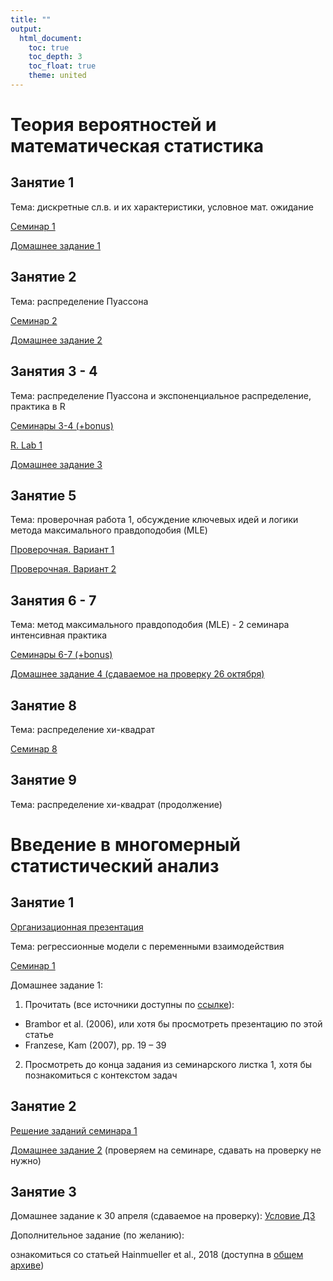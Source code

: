```yaml
---
title: ""
output: 
  html_document:
    toc: true
    toc_depth: 3
    toc_float: true
    theme: united
---
```

# Теория вероятностей и математическая статистика

## Занятие 1 

Тема: дискретные сл.в. и их характеристики, условное мат. ожидание

<a href="polit_tvims2_pset1_2021.pdf" title=>Семинар 1</a> 

<a href="polit_tvims2_hw1_2021 (1).pdf" title=>Домашнее задание 1</a> 

## Занятие 2 

Тема: распределение Пуассона

<a href="polit_tvims2_pset2_2021.pdf" title=>Семинар 2</a> 

<a href="polit_tvims2_hw2_2021.pdf" title=>Домашнее задание 2</a> 

## Занятия 3 - 4 

Тема: распределение Пуассона и экспоненциальное распределение, практика в R

<a href="polit_tvims2_seminar3_4_2021.pdf" title=>Семинары 3-4 (+bonus)</a> 

<a href="polit_tvims2_lab1_2021.R" title=>R. Lab 1</a> 

<a href="polit_tvims2_hw3_2021.pdf" title=>Домашнее задание 3</a> 

## Занятие 5  

Тема: проверочная работа 1, обсуждение ключевых идей и логики метода максимального правдоподобия (MLE)

<a href="polit_tvims2_test1.pdf" title=>Проверочная. Вариант 1</a> 

<a href="polit_tvims2_test1_2.pdf" title=>Проверочная. Вариант 2</a>

## Занятия 6 - 7

Тема: метод максимального правдоподобия (MLE) - 2 семинара интенсивная практика 

<a href="tvims2_seminar6_2021.pdf" title=>Семинары 6-7 (+bonus)</a> 

<a href="tvims2_hw4_2021.pdf" title=>Домашнее задание 4 (сдаваемое на проверку 26 октября)</a> 

## Занятие 8 

Тема: распределение хи-квадрат

<a href="tvims2_seminar8_2021 .pdf" title=>Семинар 8 </a> 

## Занятие 9 

Тема: распределение хи-квадрат (продолжение)


# Введение в многомерный статистический анализ

## Занятие 1

<a href="tvims3_intro.pdf" title=>Организационная презентация</a> 

Тема: регрессионные модели с переменными взаимодействия

<a href="tvims3_seminar1_2022.pdf" title=>Семинар 1</a> 

Домашнее задание 1: 

1. Прочитать (все источники доступны по <a href = "https://drive.google.com/drive/folders/1jVZOEshO0BZelaTbkIs5u2F5dIdPG93h?usp=sharing" title => ссылке</a>): 

* Brambor et al. (2006), или хотя бы просмотреть презентацию по этой статье  
* Franzese, Kam (2007), pp. 19 -- 39

2. Просмотреть до конца задания из семинарского листка 1, хотя бы познакомиться с контекстом задач


## Занятие 2

<a href="tvims3_seminar1solution.pdf" title=>Решение заданий семинара 1</a> 

<a href="tvims3_hw2_2022.pdf" title=>Домашнее задание 2</a> (проверяем на семинаре, сдавать на проверку не нужно) 

## Занятие 3

Домашнее задание к 30 апреля (сдаваемое на проверку): <a href="tvims3_hw1_2022.pdf" title=>Условие ДЗ</a> 

Дополнительное задание (по желанию): 

ознакомиться со статьей Hainmueller et al., 2018 (доступна в <a href = "https://drive.google.com/drive/folders/1jVZOEshO0BZelaTbkIs5u2F5dIdPG93h?usp=sharing" title => общем архиве</a>)


